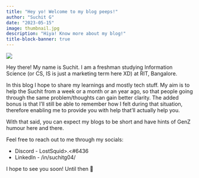 ```yaml
---
title: "Hey yo! Welcome to my blog peeps!"
author: "Suchit G"
date: "2023-05-15"
image: thumbnail.jpg
description: "Hiya! Know more about my blog!"
title-block-banner: true
---
```


![](thumbnail.jpg)

Hey there! My name is Suchit. I am a freshman studying Information Science (or CS, IS is just a marketing term here XD) at RIT, Bangalore.

In this blog I hope to share my learnings and mostly tech stuff. My aim is to help the Suchit from a week or a month or an year ago, so that people going through the same problem/thoughts can gain better clarity. The added bonus is that I'll still be able to remember how I felt during that situation, therefore enabling me to provide you with help that'll actually help you.

With that said, you can expect my blogs to be short and have hints of GenZ humour here and there.

Feel free to reach out to me through my socials:  

- Discord - LostSquid>.<#6436  
- LinkedIn - /in/suchitg04/  

I hope to see you soon! Until then 👋